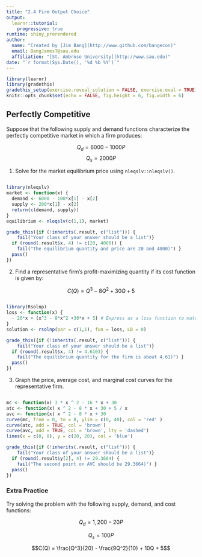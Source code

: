 ```yaml
---
title: "2.4 Firm Output Choice"
output: 
  learnr::tutorial: 
    progressive: true
runtime: shiny_prerendered
author: 
  name: "Created by [Jim Bang](http://www.github.com/bangecon)"
  email: BangJamesT@sau.edu
  affiliation: "[St. Ambrose University](http://www.sau.edu)"
date: "`r format(Sys.Date(), '%d %b %Y')`"
---
```


<style type="text/css">
#doc-metadata {
  margin-bottom: 10px;
  font-size: 0.8em;
}
</style>

```r
library(learnr)
library(gradethis)
gradethis_setup(exercise.reveal_solution = FALSE, exercise.eval = TRUE)
knitr::opts_chunk$set(echo = FALSE, fig.height = 6, fig.width = 6)
```

## Perfectly Competitive 

Suppose that the following supply and demand functions characterize the perfectly competitive market in which a firm produces: 

$$Q_d = 6000 - 1000P$$
$$Q_s = 2000P$$

1. Solve for the market equilibrium price using `nleqslv::nleqslv()`. 

```r

```

```r
library(nleqslv)
market <- function(x) {
  demand <- 6000 - 100*x[1] - x[2]
  supply <- 200*x[1] - x[2]
  return(c(demand, supply))
}
equilibrium <- nleqslv(c(1,1), market)
```


```r
grade_this({if (!inherits(.result, c("list"))) {
    fail("Your class of your answer should be a list")}
  if (round(.result$x, 4) != c(20, 4000)) { 
    fail("The equilibrium quantity and price are 20 and 4000)") }
  pass()
})
```

2. Find a representative firm's profit-maximizing quantity if its cost function is given by: 

$$C(Q) = Q^3 - 8Q^2 + 30Q + 5$$

```r

```

```r
library(Rsolnp)
loss <- function(x) {
  - 20*x + (x^3 - 8*x^2 +30*x + 5) # Express as a loss function to match min
}
solution <- rsolnp(par = c(1,1), fun = loss, LB = 0)
```

```r
grade_this({if (!inherits(.result, c("list"))) {
    fail("Your class of your answer should be a list")}
  if (round(.result$x, 4) != 4.6103) { 
    fail("The equilibrium quantity for the firm is about 4.61)") }
  pass()
})
```

3. Graph the price, average cost, and marginal cost curves for the representative firm. 

```r

```

```r
mc <- function(x) 3 * x ^ 2 - 16 * x + 30
atc <- function(x) x ^ 2 - 8 * x + 30 + 5 / x 
avc <- function(x) x ^ 2 - 8 * x + 30
curve(mc, from = 0, to = 8, ylim = c(0, 40), col = 'red' )
curve(atc, add = TRUE, col = 'brown')
curve(avc, add = TRUE, col = 'brown', lty = 'dashed')
lines(x = c(0, 8), y = c(20, 20), col = 'blue')
```

```r
grade_this({if (!inherits(.result, c("list"))) {
    fail("Your class of your answer should be a list")}
  if (round(.result$y[2], 4) != 29.3664) { 
    fail("The second point on AVC should be 29.3664)") }
  pass()
})
```

### Extra Practice

Try solving the problem with the following supply, demand, and cost functions: 

$$Q_d = 1,200 - 20P$$

$$Q_s = 100P$$

$$C(Q) = \frac{Q^3}{20} - \frac{9Q^2}{10} + 10Q + 5$$
